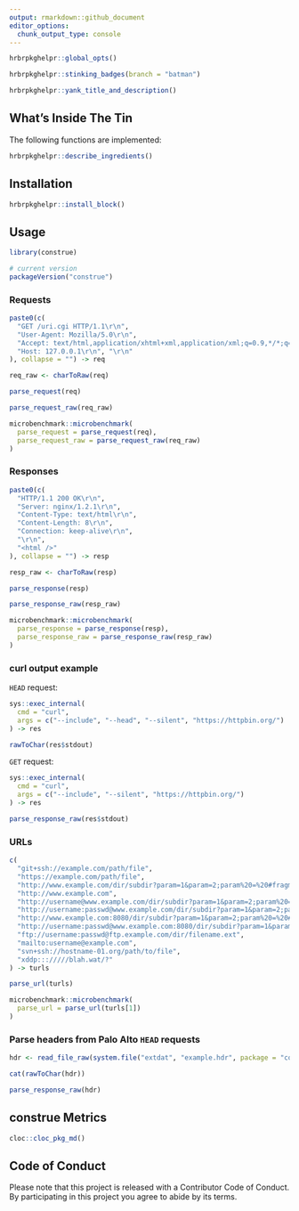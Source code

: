 ```yaml
---
output: rmarkdown::github_document
editor_options: 
  chunk_output_type: console
---
```

```r
hrbrpkghelpr::global_opts()
```

```r
hrbrpkghelpr::stinking_badges(branch = "batman")
```

```r
hrbrpkghelpr::yank_title_and_description()
```

## What's Inside The Tin

The following functions are implemented:

```r
hrbrpkghelpr::describe_ingredients()
```

## Installation

```r
hrbrpkghelpr::install_block()
```

## Usage

```r
library(construe)

# current version
packageVersion("construe")

```

### Requests

```r
paste0(c(
  "GET /uri.cgi HTTP/1.1\r\n",
  "User-Agent: Mozilla/5.0\r\n",
  "Accept: text/html,application/xhtml+xml,application/xml;q=0.9,*/*;q=0.8\r\n",
  "Host: 127.0.0.1\r\n", "\r\n"
), collapse = "") -> req

req_raw <- charToRaw(req)

parse_request(req)

parse_request_raw(req_raw)

microbenchmark::microbenchmark(
  parse_request = parse_request(req),
  parse_request_raw = parse_request_raw(req_raw)
)
```


### Responses

```r
paste0(c(
  "HTTP/1.1 200 OK\r\n",
  "Server: nginx/1.2.1\r\n",
  "Content-Type: text/html\r\n",
  "Content-Length: 8\r\n",
  "Connection: keep-alive\r\n",
  "\r\n",
  "<html />"
), collapse = "") -> resp

resp_raw <- charToRaw(resp)

parse_response(resp)

parse_response_raw(resp_raw)

microbenchmark::microbenchmark(
  parse_response = parse_response(resp),
  parse_response_raw = parse_response_raw(resp_raw)
)
```

### curl output example

`HEAD` request:

```r
sys::exec_internal(
  cmd = "curl", 
  args = c("--include", "--head", "--silent", "https://httpbin.org/")
) -> res

rawToChar(res$stdout)
```

`GET` request:

```r
sys::exec_internal(
  cmd = "curl", 
  args = c("--include", "--silent", "https://httpbin.org/")
) -> res

parse_response_raw(res$stdout)
```

### URLs

```r
c(
  "git+ssh://example.com/path/file",
  "https://example.com/path/file",
  "http://www.example.com/dir/subdir?param=1&param=2;param%20=%20#fragment",
  "http://www.example.com",
  "http://username@www.example.com/dir/subdir?param=1&param=2;param%20=%20#fragment",
  "http://username:passwd@www.example.com/dir/subdir?param=1&param=2;param%20=%20#fragment",
  "http://www.example.com:8080/dir/subdir?param=1&param=2;param%20=%20#fragment",
  "http://username:passwd@www.example.com:8080/dir/subdir?param=1&param=2;param%20=%20#fragment",
  "ftp://username:passwd@ftp.example.com/dir/filename.ext",
  "mailto:username@example.com",
  "svn+ssh://hostname-01.org/path/to/file",
  "xddp::://///blah.wat/?"
) -> turls

parse_url(turls)

microbenchmark::microbenchmark(
  parse_url = parse_url(turls[1])
)
```

### Parse headers from Palo Alto `HEAD` requests

```r
hdr <- read_file_raw(system.file("extdat", "example.hdr", package = "construe"))

cat(rawToChar(hdr))

parse_response_raw(hdr)
```

## construe Metrics

```r
cloc::cloc_pkg_md()
```

## Code of Conduct

Please note that this project is released with a Contributor Code of Conduct. 
By participating in this project you agree to abide by its terms.
